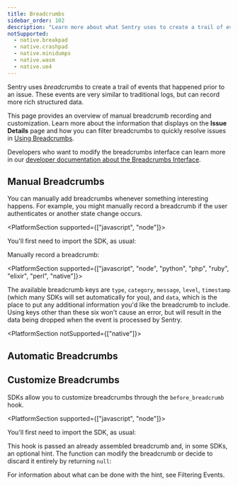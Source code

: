 ```yaml
---
title: Breadcrumbs
sidebar_order: 102
description: "Learn more about what Sentry uses to create a trail of events (breadcrumbs) that happened prior to an issue."
notSupported:
  - native.breakpad
  - native.crashpad
  - native.minidumps
  - native.wasm
  - native.ue4
---
```


Sentry uses _breadcrumbs_ to create a trail of events that happened prior to an issue. These events are very similar to traditional logs, but can record more rich structured data.

This page provides an overview of manual breadcrumb recording and customization. Learn more about the information that displays on the **Issue Details** page and how you can filter breadcrumbs to quickly resolve issues in [Using Breadcrumbs](/product/error-monitoring/breadcrumbs).

<Alert level="" title="Learn about SDK usage">

Developers who want to modify the breadcrumbs interface can learn more in our [developer documentation about the Breadcrumbs Interface](https://develop.sentry.dev/sdk/event-payloads/breadcrumbs/).

</Alert>

## Manual Breadcrumbs

You can manually add breadcrumbs whenever something interesting happens. For example, you might manually record a breadcrumb if the user authenticates or another state change occurs.

<PlatformSection supported={["javascript", "node"]}>

You'll first need to import the SDK, as usual:

<PlatformContent includePath="enriching-events/import" />

</PlatformSection>

Manually record a breadcrumb:

<PlatformContent includePath="enriching-events/breadcrumbs/breadcrumbs-example" />

<PlatformSection supported={["javascript", "node", "python", "php", "ruby", "elixir", "perl", "native"]}>

The available breadcrumb keys are `type`, `category`, `message`, `level`, `timestamp` (which many SDKs will set automatically for you), and `data`, which is the place to put any additional information you'd like the breadcrumb to include. Using keys other than these six won't cause an error, but will result in the data being dropped when the event is processed by Sentry.

</PlatformSection>

<PlatformSection notSupported={["native"]}>

## Automatic Breadcrumbs

<PlatformContent includePath="enriching-events/breadcrumbs/automatic-breadcrumbs" />

## Customize Breadcrumbs

SDKs allow you to customize breadcrumbs through the `before_breadcrumb` hook.

<PlatformSection supported={["javascript", "node"]}>

You'll first need to import the SDK, as usual:

<PlatformContent includePath="enriching-events/import" />

</PlatformSection>

This hook is passed an already assembled breadcrumb and, in some SDKs, an optional hint. The function can modify the breadcrumb or decide to discard it entirely by returning `null`:

<PlatformContent includePath="enriching-events/breadcrumbs/before-breadcrumb" />

For information about what can be done with the hint, see <PlatformLink to="/configuration/filtering/#using-hints">Filtering Events</PlatformLink>.

</PlatformSection>
